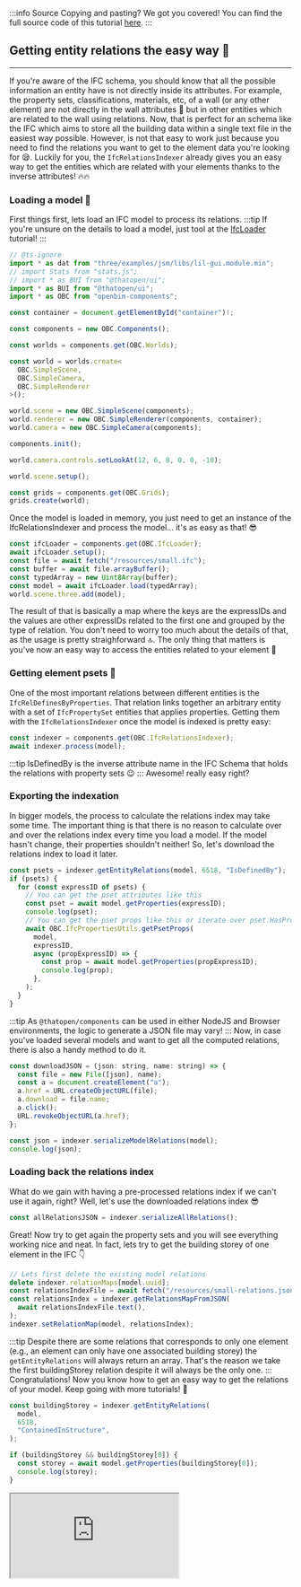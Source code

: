 :::info Source
Copying and pasting? We got you covered! You can find the full source code of this tutorial [here](https://github.com/ThatOpen/engine_components/blob/main/packages/core/src/ifc/IfcRelationsIndexer/example.ts).
:::

## Getting entity relations the easy way 💪
---
If you're aware of the IFC schema, you should know that all the possible information an entity have is not directly inside its attributes. For example, the property sets, classifications, materials, etc, of a wall (or any other element) are not directly in the wall attributes 🤯 but in other entities which are related to the wall using relations.
Now, that is perfect for an schema like the IFC which aims to store all the building data within a single text file in the easiest way possible. However, is not that easy to work just because you need to find the relations you want to get to the element data you're looking for 😪. Luckily for you, the `IfcRelationsIndexer` already gives you an easy way to get the entities which are related with your elements thanks to the inverse attributes! 🔥🔥
### Loading a model 🏦
First things first, lets load an IFC model to process its relations.
:::tip
If you're unsure on the details to load a model, just tool at the [IfcLoader](/Tutorials/Components/Core/IfcLoader) tutorial!
:::

```js
// @ts-ignore
import * as dat from "three/examples/jsm/libs/lil-gui.module.min";
// import Stats from "stats.js";
// import * as BUI from "@thatopen/ui";
import * as BUI from "@thatopen/ui";
import * as OBC from "openbim-components";

const container = document.getElementById("container")!;

const components = new OBC.Components();

const worlds = components.get(OBC.Worlds);

const world = worlds.create<
  OBC.SimpleScene,
  OBC.SimpleCamera,
  OBC.SimpleRenderer
>();

world.scene = new OBC.SimpleScene(components);
world.renderer = new OBC.SimpleRenderer(components, container);
world.camera = new OBC.SimpleCamera(components);

components.init();

world.camera.controls.setLookAt(12, 6, 8, 0, 0, -10);

world.scene.setup();

const grids = components.get(OBC.Grids);
grids.create(world);
```
Once the model is loaded in memory, you just need to get an instance of the IfcRelationsIndexer and process the model... it's as easy as that! 😎

```js
const ifcLoader = components.get(OBC.IfcLoader);
await ifcLoader.setup();
const file = await fetch("/resources/small.ifc");
const buffer = await file.arrayBuffer();
const typedArray = new Uint8Array(buffer);
const model = await ifcLoader.load(typedArray);
world.scene.three.add(model);
```
The result of that is basically a map where the keys are the expressIDs and the values are other expressIDs related to the first one and grouped by the type of relation. You don't need to worry too much about the details of that, as the usage is pretty straighforward 🔝. The only thing that matters is you've now an easy way to access the entities related to your element 🙂
### Getting element psets 📄
One of the most important relations between different entities is the `IfcRelDefinesByProperties`. That relation links together an arbitrary entity with a set of `IfcPropertySet` entities that applies properties. Getting them with the `IfcRelationsIndexer` once the model is indexed is pretty easy:

```js
const indexer = components.get(OBC.IfcRelationsIndexer);
await indexer.process(model);
```
:::tip
IsDefinedBy is the inverse attribute name in the IFC Schema that holds the relations with property sets 😉
:::
Awesome! really easy right?
### Exporting the indexation
In bigger models, the process to calculate the relations index may take some time. The important thing is that there is no reason to calculate over and over the relations index every time you load a model. If the model hasn't change, their properties shouldn't neither! So, let's download the relations index to load it later.

```js
const psets = indexer.getEntityRelations(model, 6518, "IsDefinedBy");
if (psets) {
  for (const expressID of psets) {
    // You can get the pset attributes like this
    const pset = await model.getProperties(expressID);
    console.log(pset);
    // You can get the pset props like this or iterate over pset.HasProperties yourself
    await OBC.IfcPropertiesUtils.getPsetProps(
      model,
      expressID,
      async (propExpressID) => {
        const prop = await model.getProperties(propExpressID);
        console.log(prop);
      },
    );
  }
}
```
:::tip
As `@thatopen/components` can be used in either NodeJS and Browser environments, the logic to generate a JSON file may vary!
:::
Now, in case you've loaded several models and want to get all the computed relations, there is also a handy method to do it.

```js
const downloadJSON = (json: string, name: string) => {
  const file = new File([json], name);
  const a = document.createElement("a");
  a.href = URL.createObjectURL(file);
  a.download = file.name;
  a.click();
  URL.revokeObjectURL(a.href);
};

const json = indexer.serializeModelRelations(model);
console.log(json);
```
### Loading back the relations index
What do we gain with having a pre-processed relations index if we can't use it again, right? Well, let's use the downloaded relations index 😎

```js
const allRelationsJSON = indexer.serializeAllRelations();
```
Great! Now try to get again the property sets and you will see everything working nice and neat. In fact, lets try to get the building storey of one element in the IFC 👇

```js
// Lets first delete the existing model relations
delete indexer.relationMaps[model.uuid];
const relationsIndexFile = await fetch("/resources/small-relations.json");
const relationsIndex = indexer.getRelationsMapFromJSON(
  await relationsIndexFile.text(),
);
indexer.setRelationMap(model, relationsIndex);
```
:::tip
Despite there are some relations that corresponds to only one element (e.g., an element can only have one associated building storey) the `getEntityRelations` will always return an array. That's the reason we take the first buildingStorey relation despite it will always be the only one.
:::
Congratulations! Now you know how to get an easy way to get the relations of your model. Keep going with more tutorials! 💪

```js
const buildingStorey = indexer.getEntityRelations(
  model,
  6518,
  "ContainedInStructure",
);

if (buildingStorey && buildingStorey[0]) {
  const storey = await model.getProperties(buildingStorey[0]);
  console.log(storey);
}
```



<iframe src="https://thatopen.github.io/engine_components/examples/IfcRelationsIndexer"></iframe>